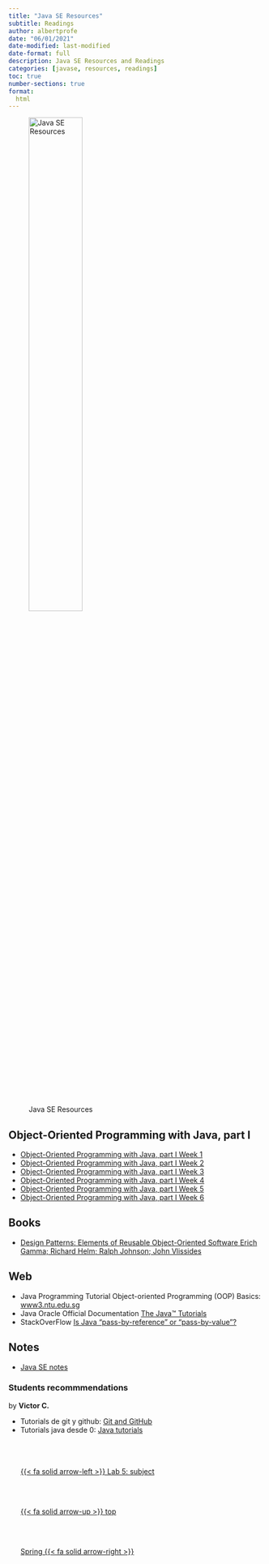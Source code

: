 ```yaml
---
title: "Java SE Resources"
subtitle: Readings
author: albertprofe
date: "06/01/2021"
date-modified: last-modified
date-format: full
description: Java SE Resources and Readings
categories: [javase, resources, readings]
toc: true
number-sections: true
format:
  html
---
```


![Java SE Resources](/images/home/frontimagealbertprofeweb-readings.png){width=50%}

## Object-Oriented Programming with Java, part I

::: {.callout}
- [Object-Oriented Programming with Java, part I Week 1](https://materiaalit.github.io/2013-oo-programming/part1/week-1/)
- [Object-Oriented Programming with Java, part I Week 2](https://materiaalit.github.io/2013-oo-programming/part1/week-2/)
- [Object-Oriented Programming with Java, part I Week 3](https://materiaalit.github.io/2013-oo-programming/part1/week-3/)
- [Object-Oriented Programming with Java, part I Week 4](https://materiaalit.github.io/2013-oo-programming/part1/week-4/)
- [Object-Oriented Programming with Java, part I Week 5](https://materiaalit.github.io/2013-oo-programming/part1/week-5/)
- [Object-Oriented Programming with Java, part I Week 6](https://materiaalit.github.io/2013-oo-programming/part1/week-6/)
:::

## Books

- [Design Patterns: Elements of Reusable Object-Oriented Software
Erich Gamma; Richard Helm; Ralph Johnson; John Vlissides](https://www.academia.edu/43687858/Design_Patterns_Elements_of_Reusable_Object_Oriented_Software_by_Erich_Gamma_Richard_Helm_Ralph_Johnson_John_Vlissides)


## Web

- Java Programming Tutorial Object-oriented Programming (OOP) Basics: [www3.ntu.edu.sg](https://www3.ntu.edu.sg/home/ehchua/programming/java/J3a_OOPBasics.html)
- Java Oracle Official Documentation [The Java™ Tutorials](https://docs.oracle.com/javase/tutorial/java/index.html)
- StackOverFlow [Is Java "pass-by-reference" or "pass-by-value"?](https://stackoverflow.com/questions/40480/is-java-pass-by-reference-or-pass-by-value){#IsJavaReference}

## Notes

- [Java SE notes](https://drive.google.com/drive/folders/1SNCf3_bFRDsVC929j8-xSfbKkHn1OOMo?usp=share_link)


### Students recommmendations

by **Victor C.**

- Tutorials de git y github: [Git and GitHub](https://www.youtube.com/playlist?list=PLU8oAlHdN5BlyaPFiNQcV0xDqy0eR35aU)
- Tutorials java desde 0: [Java tutorials](https://www.youtube.com/playlist?list=PLU8oAlHdN5BktAXdEVCLUYzvDyqRQJ2lk)
<!--- navLinks -->
<br><br>
<div class=row>
<br>
<div class='column left previous'>
<br>
[{{< fa solid arrow-left >}} Lab 5: subject](/javase/selab5.qmd)
<br>
</div>
<br>
<div class='column center'>
<br>
[{{< fa solid arrow-up >}} top](#top)
<br>
</div>
<br>
<div class='column right next'>
<br>
[Spring  {{< fa solid arrow-right >}}](/spring/spring.qmd)
<br>
</div>
<br>
</div>
